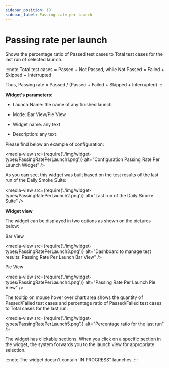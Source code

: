 ```yaml
---
sidebar_position: 18
sidebar_label: Passing rate per launch
---
```


# Passing rate per launch

Shows the percentage ratio of Passed test cases to Total test cases for the last run of selected launch.

:::note
Total test cases = Passed + Not Passed, while Not Passed = Failed + Skipped + Interrupted

Thus, Passing rate = Passed / (Passed + Failed + Skipped + Interrupted)
:::

**Widget's parameters:**

- Launch Name: the name of any finished launch

- Mode: Bar View/Pie View

- Widget name: any text

- Description: any text

Please find below an example of configuration:

<media-view src={require('./img/widget-types/PassingRatePerLaunch1.png')} alt="Configuration Passing Rate Per Launch Widget" />

As you can see, this widget was built based on the test results of the last run of the Daily Smoke Suite:

<media-view src={require('./img/widget-types/PassingRatePerLaunch2.png')} alt="Last run of the Daily Smoke Suite" />

**Widget view**

The widget can be displayed in two options as shown on the pictures below:

Bar View

<media-view src={require('./img/widget-types/PassingRatePerLaunch3.png')} alt="Dashboard to manage test results: Passing Rate Per Launch Bar View" />

Pie View

<media-view src={require('./img/widget-types/PassingRatePerLaunch4.png')} alt="Passing Rate Per Launch Pie View" />

The tooltip on mouse hover over chart area shows the quantity of Passed/Failed test cases and percentage ratio of Passed/Failed test cases to Total cases for the last run.

<media-view src={require('./img/widget-types/PassingRatePerLaunch5.png')} alt="Percentage ratio for the last run" />

The widget has clickable sections. When you click on a specific section in the widget, the system forwards you to the launch view for appropriate selection.

:::note
The widget doesn't contain 'IN PROGRESS" launches.
:::
